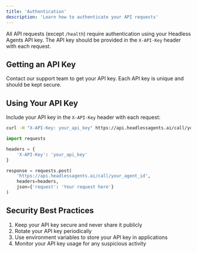 ```yaml
---
title: 'Authentication'
description: 'Learn how to authenticate your API requests'
---
```


All API requests (except `/health`) require authentication using your Headless Agents API key. The API key should be provided in the `X-API-Key` header with each request.

## Getting an API Key

Contact our support team to get your API key. Each API key is unique and should be kept secure.

## Using Your API Key

Include your API key in the `X-API-Key` header with each request:

```bash
curl -H "X-API-Key: your_api_key" https://api.headlessagents.ai/call/your_agent_id
```

```python
import requests

headers = {
    'X-API-Key': 'your_api_key'
}

response = requests.post(
    'https://api.headlessagents.ai/call/your_agent_id',
    headers=headers,
    json={'request': 'Your request here'}
)
```

## Security Best Practices

1. Keep your API key secure and never share it publicly
2. Rotate your API key periodically
3. Use environment variables to store your API key in applications
4. Monitor your API key usage for any suspicious activity 